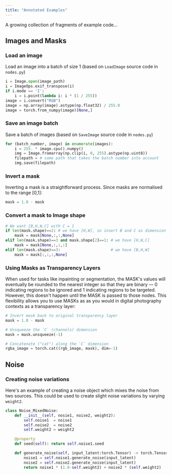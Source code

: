 ```yaml
---
title: "Annotated Examples"
---
```


A growing collection of fragments of example code...

## Images and Masks

### Load an image

Load an image into a batch of size 1 (based on `LoadImage` source code in `nodes.py`)
```python
i = Image.open(image_path)
i = ImageOps.exif_transpose(i)
if i.mode == 'I':
    i = i.point(lambda i: i * (1 / 255))
image = i.convert("RGB")
image = np.array(image).astype(np.float32) / 255.0
image = torch.from_numpy(image)[None,]
```

### Save an image batch

Save a batch of images (based on `SaveImage` source code in `nodes.py`)
```python     
for (batch_number, image) in enumerate(images):
    i = 255. * image.cpu().numpy()
    img = Image.fromarray(np.clip(i, 0, 255).astype(np.uint8))
    filepath = # some path that takes the batch number into account
    img.save(filepath)
```

### Invert a mask

Inverting a mask is a straightforward process. Since masks are normalised to the range [0,1]:

```python
mask = 1.0 - mask
```

### Convert a mask to Image shape

```Python
# We want [B,H,W,C] with C = 1
if len(mask.shape)==2: # we have [H,W], so insert B and C as dimension 1
    mask = mask[None,:,:,None]
elif len(mask.shape)==3 and mask.shape[2]==1: # we have [H,W,C]
    mask = mask[None,:,:,:]
elif len(mask.shape)==3:                      # we have [B,H,W]
    mask = mask[:,:,:,None]
```

### Using Masks as Transparency Layers

When used for tasks like inpainting or segmentation, the MASK's values will eventually be rounded to the nearest integer so that they are binary — 0 indicating regions to be ignored and 1 indicating regions to be targeted. However, this doesn't happen until the MASK is passed to those nodes. This flexibility allows you to use MASKs as as you would in digital photography contexts as a transparency layer:

```python
# Invert mask back to original transparency layer
mask = 1.0 - mask

# Unsqueeze the `C` (channels) dimension
mask = mask.unsqueeze(-1)

# Concatenate ("cat") along the `C` dimension
rgba_image = torch.cat((rgb_image, mask), dim=-1)
```

## Noise

### Creating noise variations

Here's an example of creating a noise object which mixes the noise from two sources. This could be used to create slight noise variations by varying `weight2`.

```python
class Noise_MixedNoise:
    def __init__(self, nosie1, noise2, weight2):
        self.noise1  = noise1
        self.noise2  = noise2
        self.weight2 = weight2

    @property
    def seed(self): return self.noise1.seed

    def generate_noise(self, input_latent:torch.Tensor) -> torch.Tensor:
        noise1 = self.noise1.generate_noise(input_latent)
        noise2 = self.noise2.generate_noise(input_latent)
        return noise1 * (1.0-self.weight2) + noise2 * (self.weight2)
```